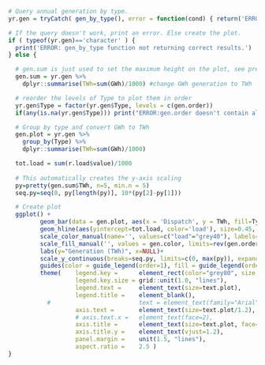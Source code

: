 
```r

# Query annual generation by type.
yr.gen = tryCatch( gen_by_type(), error = function(cond) { return('ERROR') } )

# If the query doesn't work, print an error. Else create the plot.
if ( typeof(yr.gen)=='character' ) {
  print('ERROR: gen_by_type function not returning correct results.')
} else {

  # gen.sum is just used to set the maximum height on the plot, see pretty() fcn below
  gen.sum = yr.gen %>%
    dplyr::summarise(TWh=sum(GWh)/1000) #change GWh generation to TWh

  # reorder the levels of Type to plot them in order
  yr.gen$Type = factor(yr.gen$Type, levels = c(gen.order))
  if(any(is.na(yr.gen$Type))) print("ERROR:gen.order doesn't contain all of the gen types: FIX YOUR INPUT DATA CSV")

  # Group by type and convert GWh to TWh
  gen.plot = yr.gen %>%
    group_by(Type) %>%
    dplyr::summarise(TWh=sum(GWh)/1000)

  tot.load = sum(r.load$value)/1000
  
  # This automatically creates the y-axis scaling
  py=pretty(gen.sum$TWh, n=5, min.n = 5)
  seq.py=seq(0, py[length(py)], 10*(py[2]-py[1]))

  # Create plot
  ggplot() +
         geom_bar(data = gen.plot, aes(x = 'Dispatch', y = TWh, fill=Type, order=as.numeric(Type)), stat="identity", position="stack" ) +
         geom_hline(aes(yintercept=tot.load, color='load'), size=0.45, linetype='longdash')+
         scale_color_manual(name='', values=c("load"="grey40"), labels=c("Load"))+
         scale_fill_manual('', values = gen.color, limits=rev(gen.order))+     
         labs(y="Generation (TWh)", x=NULL)+
         scale_y_continuous(breaks=seq.py, limits=c(0, max(py)), expand=c(0,0), label=comma)+
         guides(color = guide_legend(order=1), fill = guide_legend(order=2))+
         theme(    legend.key =      element_rect(color="grey80", size = 0.8),
                   legend.key.size = grid::unit(1.0, "lines"),
                   legend.text =     element_text(size=text.plot),
                   legend.title =    element_blank(),
           #                         text = element_text(family="Arial"),
                   axis.text =       element_text(size=text.plot/1.2),
                   # axis.text.x =   element_text(face=2),
                   axis.title =      element_text(size=text.plot, face=2),
                   axis.title.y =    element_text(vjust=1.2),
                   panel.margin =    unit(1.5, "lines"),
                   aspect.ratio =    2.5 )
}
```
